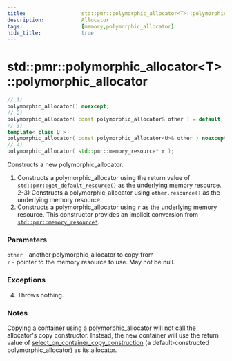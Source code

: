 ```yaml
---
title:                  std::pmr::polymorphic_allocator<T>::polymorphic_allocator
description:            Allocator
tags:                   [memory,polymorphic_allocator]
hide_title:             true
---
```


# std::pmr::polymorphic_allocator&lt;T>::polymorphic_allocator

```cpp
// 1)
polymorphic_allocator() noexcept;
// 2)
polymorphic_allocator( const polymorphic_allocator& other ) = default;
// 3)
template< class U >
polymorphic_allocator( const polymorphic_allocator<U>& other ) noexcept;
// 4)
polymorphic_allocator( std::pmr::memory_resource* r );
```

Constructs a new polymorphic_allocator.

1) Constructs a polymorphic_allocator using the return value of <code>[std::pmr::get_default_resource()](/docs/std/memory/get_default_resource)</code> 
as the underlying memory resource. <br/>
2-3) Constructs a polymorphic_allocator using `other.resource()` as the underlying memory resource. <br/>
4) Constructs a polymorphic_allocator using `r` as the underlying memory resource. 
This constructor provides an implicit conversion from <code>[std::pmr::memory_resource*](/docs/std/memory/memory_resource)</code>.

### Parameters
`other`	-	another polymorphic_allocator to copy from  <br/>
`r`	-	pointer to the memory resource to use. May not be null.

### Exceptions
4) Throws nothing.

### Notes
Copying a container using a polymorphic_allocator will not call the allocator's copy constructor. 
Instead, the new container will use the return value of [select_on_container_copy_construction](polymorphic_allocator/select_on_container_copy_construction) 
(a default-constructed polymorphic_allocator) as its allocator.